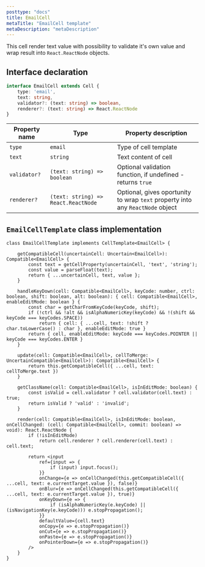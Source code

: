 ```yaml
---
posttype: "docs"
title: EmailCell
metaTitle: "EmailCell template"
metaDescription: "metaDescription"
---
```


This cell render text value with possibility to validate it's own value and wrap result into `React.ReactNode` objects.

## Interface declaration 

```ts
interface EmailCell extends Cell {
    type: 'email',
    text: string,
    validator?: (text: string) => boolean,
    renderer?: (text: string) => React.ReactNode
}
```

| Property name     | Type                                  | Property description | 
| ------------      | -------------                         | -------------------- |
| `type`            | `email`                               | Type of cell template | 
| `text`            | `string`                              | Text content of cell | 
| `validator?`      | `(text: string) => boolean`           | Optional validation function, if undefined - returns `true`  | 
| `renderer?`       | `(text: string) => React.ReactNode`   | Optional, gives oportunity to wrap `text` property into any `ReactNode` object | 


## `EmailCellTemplate` class implementation

```tsx
class EmailCellTemplate implements CellTemplate<EmailCell> {

    getCompatibleCell(uncertainCell: Uncertain<EmailCell>): Compatible<EmailCell> {
        const text = getCellProperty(uncertainCell, 'text', 'string');
        const value = parseFloat(text);
        return { ...uncertainCell, text, value };
    }

    handleKeyDown(cell: Compatible<EmailCell>, keyCode: number, ctrl: boolean, shift: boolean, alt: boolean): { cell: Compatible<EmailCell>, enableEditMode: boolean } {
        const char = getCharFromKeyCode(keyCode, shift);
        if (!ctrl && !alt && isAlphaNumericKey(keyCode) && !(shift && keyCode === keyCodes.SPACE))
            return { cell: { ...cell, text: !shift ? char.toLowerCase() : char }, enableEditMode: true }
        return { cell, enableEditMode: keyCode === keyCodes.POINTER || keyCode === keyCodes.ENTER }
    }

    update(cell: Compatible<EmailCell>, cellToMerge: UncertainCompatible<EmailCell>): Compatible<EmailCell> {
        return this.getCompatibleCell({ ...cell, text: cellToMerge.text })
    }

    getClassName(cell: Compatible<EmailCell>, isInEditMode: boolean) {
        const isValid = cell.validator ? cell.validator(cell.text) : true;
        return isValid ? 'valid' : 'invalid';
    }

    render(cell: Compatible<EmailCell>, isInEditMode: boolean, onCellChanged: (cell: Compatible<EmailCell>, commit: boolean) => void): React.ReactNode {
        if (!isInEditMode)
            return cell.renderer ? cell.renderer(cell.text) : cell.text;

        return <input
            ref={input => {
                if (input) input.focus();
            }}
            onChange={e => onCellChanged(this.getCompatibleCell({ ...cell, text: e.currentTarget.value }), false)}
            onBlur={e => onCellChanged(this.getCompatibleCell({ ...cell, text: e.currentTarget.value }), true)}
            onKeyDown={e => {
                if (isAlphaNumericKey(e.keyCode) || (isNavigationKey(e.keyCode))) e.stopPropagation();
            }}
            defaultValue={cell.text}
            onCopy={e => e.stopPropagation()}
            onCut={e => e.stopPropagation()}
            onPaste={e => e.stopPropagation()}
            onPointerDown={e => e.stopPropagation()}
        />
    }
}
```